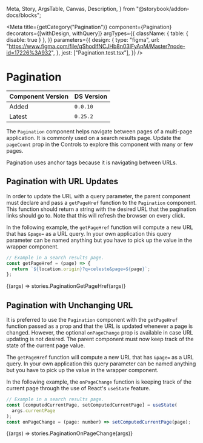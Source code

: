   Meta,
  Story,
  ArgsTable,
  Canvas,
  Description,
} from "@storybook/addon-docs/blocks";

<Meta
  title={getCategory("Pagination")}
  component={Pagination}
  decorators={[withDesign, withQuery]}
  argTypes={{
    className: { table: { disable: true } },
  }}
  parameters={{
    design: {
      type: "figma",
      url:
        "https://www.figma.com/file/qShodlfNCJHb8n03IFyApM/Master?node-id=17226%3A932",
    },
    jest: ["Pagination.test.tsx"],
  }}
/>

# Pagination

| Component Version | DS Version |
| ----------------- | ---------- |
| Added             | `0.0.10`   |
| Latest            | `0.25.2`   |

<Description of={Pagination} />

The `Pagination` component helps navigate between pages of a multi-page
application. It is commonly used on a search results page. Update the `pageCount`
prop in the Controls to explore this component with many or few pages.

Pagination uses anchor tags because it is navigating between URLs.

## Pagination with URL Updates

In order to update the URL with a query parameter, the parent component must
declare and pass a `getPageHref` function to the `Pagination` component. This
function should return a string with the desired URL that the pagination links
should go to. Note that this will refresh the browser on every click.

In the following example, the `getPageHref` function will compute a new URL that
has `&page=` as a URL query. In your own application this query parameter can be
named anything but you have to pick up the value in the wrapper component.

```jsx
// Example in a search results page.
const getPageHref = (page) => {
  return `${location.origin}?q=celeste&page=${page}`;
};
```

<Canvas withToolbar>
  <Story
    name="Pagination with URL Updates"
    args={{
      currentPage: 1,
      pageCount: 10,
    }}
  >
    {(args) => stories.PaginationGetPageHref(args)}
  </Story>
</Canvas>

<ArgsTable story="Pagination with URL Updates" />

## Pagination with Unchanging URL

It is preferred to use the `Pagination` component with the `getPageHref`
function passed as a prop and that the URL is updated whenever a page is
changed. However, the optional `onPageChange` prop is available in case URL
updating is not desired. The parent component must now keep track of the state
of the current page value.

The `getPageHref` function will compute a new URL that has `&page=` as a URL
query. In your own application this query parameter can be named anything but
you have to pick up the value in the wrapper component.

In the following example, the `onPageChange` function is keeping track of the
current page through the use of React's `useState` feature.

```jsx
// Example in a search results page.
const [computedCurrentPage, setComputedCurrentPage] = useState(
  args.currentPage
);
const onPageChange = (page: number) => setComputedCurrentPage(page);
```

<Canvas withToolbar>
  <Story
    name="Pagination with Unchanging URL"
    args={{
      currentPage: 7,
      pageCount: 100,
    }}
  >
    {(args) => stories.PaginationOnPageChange(args)}
  </Story>
</Canvas>
